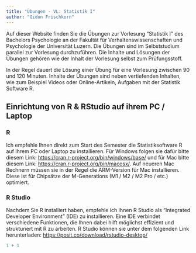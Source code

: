 ```yaml
---
title: "Übungen - VL: Statistik I"
author: "Gidon Frischkorn"
---
```


Auf dieser Website finden Sie die Übungen zur Vorlesung "Statistik I" des Bachelors Psychologie an der Fakultät für Verhaltenswissenschaften und Psychologie der Universität Luzern. Die Übungen sind im Selbststudium parallel zur Vorlesung durchzuführen. Die Inhalte und Lösungen der Übungen gehören wie der Inhalt der Vorlesung selbst zum Prüfungsstoff.

In der Regel dauert die Lösung einer Übung für eine Vorlesung zwischen 90 und 120 Minuten. Inhalte der Übungen sind neben vertiefenden Inhalten, wie zum Beispiel Videos oder Online-Artikeln, Aufgaben mit der Statistik Software R.

## Einrichtung von R & RStudio auf ihrem PC / Laptop

### R

Ich empfehle Ihnen direkt zum Start des Semester die Statistiksoftware R auf Ihrem PC oder Laptop zu installieren. Für Windows folgen sie dafür bitte diesem Link: <https://cran.r-project.org/bin/windows/base/> und für Mac bitte diesem Link: <https://cran.r-project.org/bin/macosx/>. Auf neueren Mac Rechnern müssen sie in der Regel die ARM-Version für Mac installieren. Diese ist für Chipsätze der M-Generations (M1 / M2 / M2 Pro / etc.) optimiert.

### R Studio

Nachdem Sie R installiert haben, empfehle ich Ihnen R Studio als "Integrated Developer Environment" (IDE) zu installieren. Eine IDE verbindet verschiedene Funktionen, die Ihnen dabei hilft möglichst effizient und strukturiert mit R zu arbeiten. R Studio können sie unter dem folgenden Link herunterladen: <https://posit.co/download/rstudio-desktop/>

```r
1 + 1
```
